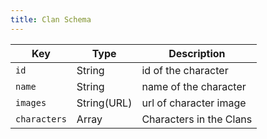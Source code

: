 ```yaml
---
title: Clan Schema
---
```


| Key          | Type        | Description             |
| ------------ | ----------- | ----------------------- |
| `id`         | String      | id of the character     |
| `name`       | String      | name of the character   |
| `images`     | String(URL) | url of character image  |
| `characters` | Array       | Characters in the Clans |
